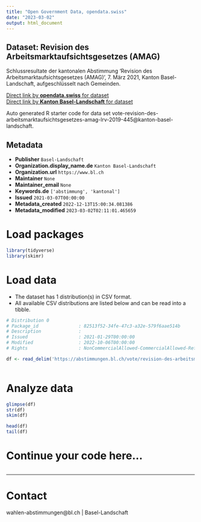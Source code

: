 ```yaml
---
title: "Open Government Data, opendata.swiss"
date: "2023-03-02"
output: html_document
---
```


## Dataset: Revision des Arbeitsmarktaufsichtsgesetzes (AMAG)

Schlussresultate der kantonalen Abstimmung 'Revision des Arbeitsmarktaufsichtsgesetzes (AMAG)', 7. März 2021, Kanton Basel-Landschaft, aufgeschlüsselt nach Gemeinden.

[Direct link by **opendata.swiss** for dataset](https://opendata.swiss/de/dataset/revision-des-arbeitsmarktaufsichtsgesetzes-amag)<br>
[Direct link by **Kanton Basel-Landschaft** for dataset](https://abstimmungen.bl.ch/vote/revision-des-arbeitsmarktaufsichtsgesetzes-amag-lrv-2019-445/data)

Auto generated R starter code for data set vote-revision-des-arbeitsmarktaufsichtsgesetzes-amag-lrv-2019-445@kanton-basel-landschaft.

## Metadata

- **Publisher** `Basel-Landschaft`
- **Organization.display_name.de** `Kanton Basel-Landschaft`
- **Organization.url** `https://www.bl.ch`
- **Maintainer** `None`
- **Maintainer_email** `None`
- **Keywords.de** `['abstimmung', 'kantonal']`
- **Issued** `2021-03-07T00:00:00`
- **Metadata_created** `2022-12-13T15:00:34.081386`
- **Metadata_modified** `2023-03-02T02:11:01.465659`


# Load packages

```r

library(tidyverse)
library(skimr)

```

# Load data

-   The dataset has 1 distribution(s) in CSV format.
-   All available CSV distributions are listed below and can be read into a tibble.

```r

# Distribution 0
# Package_id               : 82513f52-34fe-47c3-a32e-579f6aae514b
# Description              : 
# Issued                   : 2021-01-29T00:00:00
# Modified                 : 2022-10-06T00:00:00
# Rights                   : NonCommercialAllowed-CommercialAllowed-ReferenceRequired

df <- read_delim('https://abstimmungen.bl.ch/vote/revision-des-arbeitsmarktaufsichtsgesetzes-amag-lrv-2019-445/data-csv')



```

# Analyze data

```r

glimpse(df)
str(df)
skim(df)

head(df)
tail(df)

```

# Continue your code here...

```r

```

------------------------------------------------------------------------

# Contact

wahlen-abstimmungen@bl.ch | Basel-Landschaft
